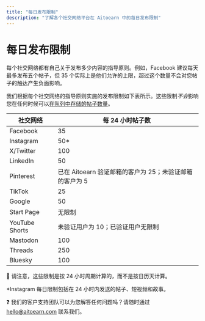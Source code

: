 ```yaml
---
title: "每日发布限制"
description: "了解各个社交网络平台在 Aitoearn 中的每日发布限制"
---
```


# 每日发布限制

每个社交网络都有自己关于发布多少内容的指导原则。例如，Facebook 建议每天最多发布五个帖子，但 35 个实际上是他们允许的上限，超过这个数量不会对您帖子的触达产生负面影响。

我们根据每个社交网络的指导原则实施的发布限制如下表所示。这些限制*不会*影响您在任何时候可以[在队列中存储的帖子数量](https://aitoearn.helpscoutdocs.com/article/643-how-many-posts-can-i-schedule-in-advance)。

| **社交网络** | **每 24 小时帖子数** |
|---|---|
| Facebook | 35 |
| Instagram | 50* |
| X/Twitter | 100 |
| LinkedIn | 50 |
| Pinterest | 已在 Aitoearn 验证邮箱的客户为 25；未验证邮箱的客户为 5 |
| TikTok | 25 |
| Google | 50 |
| Start Page | 无限制 |
| YouTube Shorts | 未验证用户为 10；已验证用户无限制 |
| Mastodon | 100 |
| Threads | 250 |
| Bluesky | 100 |

📝 请注意，这些限制是按 24 小时周期计算的，而不是按日历天计算。

*Instagram 每日限制包括在 24 小时内发送的帖子、短视频和故事。

❓ 我们的客户支持团队可以为您解答任何问题吗？请随时通过 [hello@aitoearn.com](mailto:hello@aitoearn.com) 联系我们。
